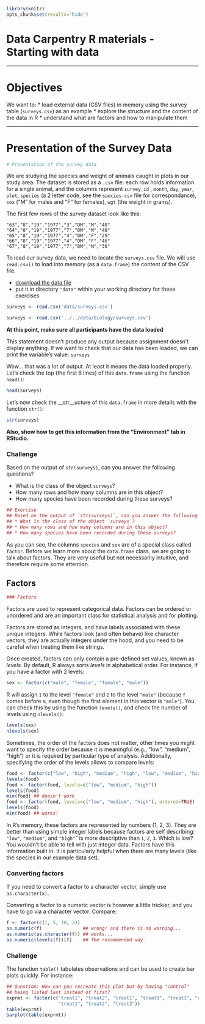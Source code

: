 ```r
library(knitr)
opts_chunk$set(results='hide')
```

# Data Carpentry R materials - Starting with data

--------------------------------------------------

# Objectives

We want to:
* load external data (CSV files) in memory using the survey table
  (`surveys.csv`) as an example
* explore the structure and the content of the data in R
* understand what are factors and how to manipulate them


----------------------------------------------------

# Presentation of the Survey Data

```r
# Presentation of the survey data
```

We are studying the species and weight of animals caught in plots in our study
area.  The dataset is stored as a `.csv` file: each row holds information for a
single animal, and the columns represent `survey_id` , `month`, `day`, `year`,
`plot`, `species` (a 2 letter code, see the `species.csv` file for
correspondance), `sex` ("M" for males and "F" for females), `wgt` (the weight in
grams).

The first few rows of the survey dataset look like this:

    "63","8","19","1977","3","DM","M","40"
    "64","8","19","1977","7","DM","M","48"
    "65","8","19","1977","4","DM","F","29"
    "66","8","19","1977","4","DM","F","46"
    "67","8","19","1977","7","DM","M","36"

To load our survey data, we need to locate the `surveys.csv` file. We will use
`read.csv()` to load into memory (as a `data.frame`) the content of the CSV
file.

* [download the data file](https://github.com/datacarpentry/datacarpentry/raw/master/data/biology/surveys.csv)
* put it in directory `"data"` within your working directory for these exercises


```r
surveys <- read.csv('data/surveys.csv')
```

<!--- this chunk if for internal use so code in this lesson can be evaluated --->
```r
surveys <- read.csv('../../data/biology/surveys.csv')
```

__At this point, make sure all participants have the data loaded__

This statement doesn't produce any output because assignment doesn't display
anything. If we want to check that our data has been loaded, we can print the
variable's value: `surveys`

Wow... that was a lot of output. At least it means the data loaded
properly. Let's check the top (the first 6 lines) of this `data.frame` using the
function `head()`:

```r
head(surveys)
```

Let's now check the __str__ucture of this `data.frame` in more details with the
function `str()`:

```r
str(surveys)
```

__Also, show how to get this information from the "Environment" tab in RStudio.__


### Challenge

Based on the output of `str(surveys)`, can you answer the following questions?

* What is the class of the object `surveys`?
* How many rows and how many columns are in this object?
* How many species have been recorded during these surveys?

```r
## Exercise
## Based on the output of `str(surveys)`, can you answer the following questions?
## * What is the class of the object `surveys`?
## * How many rows and how many columns are in this object?
## * How many species have been recorded during these surveys?
```

As you can see, the columns `species` and `sex` are of a special class called
`factor`. Before we learn more about the `data.frame` class, we are going to
talk about factors. They are very useful but not necessarily intuitive, and
therefore require some attention.


## Factors

```r
### Factors
```

Factors are used to represent categorical data. Factors can be ordered or
unordered and are an important class for statistical analysis and for plotting.

Factors are stored as integers, and have labels associated with these unique
integers. While factors look (and often behave) like character vectors, they are
actually integers under the hood, and you need to be careful when treating them
like strings.

Once created, factors can only contain a pre-defined set values, known as
*levels*. By default, R always sorts *levels* in alphabetical order. For
instance, if you have a factor with 2 levels:

```r
sex <- factor(c("male", "female", "female", "male"))
```

R will assign `1` to the level `"female"` and `2` to the level `"male"` (because
`f` comes before `m`, even though the first element in this vector is
`"male"`). You can check this by using the function `levels()`, and check the
number of levels using `nlevels()`:

```r
levels(sex)
nlevels(sex)
```

Sometimes, the order of the factors does not matter, other times you might want
to specify the order because it is meaningful (e.g., "low", "medium", "high") or
it is required by particular type of analysis. Additionally, specifying the
order of the levels allows to compare levels:

```r
food <- factor(c("low", "high", "medium", "high", "low", "medium", "high"))
levels(food)
food <- factor(food, levels=c("low", "medium", "high"))
levels(food)
min(food) ## doesn't work
food <- factor(food, levels=c("low", "medium", "high"), ordered=TRUE)
levels(food)
min(food) ## works!
```

In R's memory, these factors are represented by numbers (1, 2, 3). They are
better than using simple integer labels because factors are self describing:
`"low"`, `"medium"`, and `"high"`" is more descriptive than `1`, `2`, `3`. Which
is low?  You wouldn't be able to tell with just integer data. Factors have this
information built in. It is particularly helpful when there are many levels
(like the species in our example data set).

### Converting factors

If you need to convert a factor to a character vector, simply use
`as.character(x)`.

Converting a factor to a numeric vector is however a little trickier, and you
have to go via a character vector. Compare:

```r
f <- factor(c(1, 5, 10, 2))
as.numeric(f)               ## wrong! and there is no warning...
as.numeric(as.character(f)) ## works...
as.numeric(levels(f))[f]    ## The recommended way.
```

### Challenge

The function `table()` tabulates observations and can be used to create
bar plots quickly. For instance:

```r
## Question: How can you recreate this plot but by having "control"
## being listed last instead of first?
exprmt <- factor(c("treat1", "treat2", "treat1", "treat3", "treat1", "control",
                   "treat1", "treat2", "treat3"))
table(exprmt)
barplot(table(exprmt))
```

<!---
```r
exprmt <- factor(exprmt, levels=c("treat1", "treat2", "treat3", "control"))
barplot(table(exprmt))
```
--->

